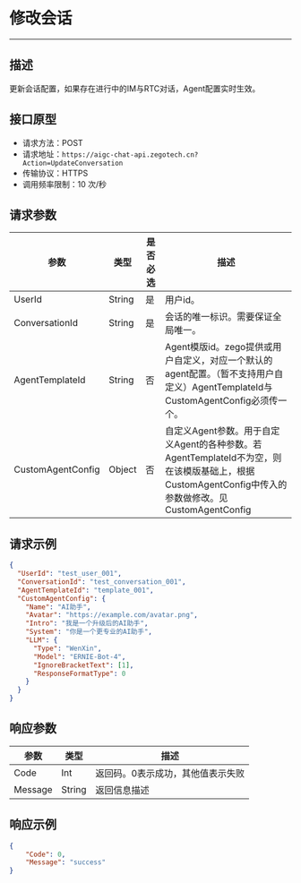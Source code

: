 # 修改会话
---

##  描述
更新会话配置，如果存在进行中的IM与RTC对话，Agent配置实时生效。

## 接口原型

- 请求方法：POST
- 请求地址：`https://aigc-chat-api.zegotech.cn?Action=UpdateConversation`
- 传输协议：HTTPS
- 调用频率限制：10 次/秒
## 请求参数

| 参数               | 类型   | 是否必选 | 描述                                                                                                                                   |
|------------------|------|------|--------------------------------------------------------------------------------------------------------------------------------------|
| UserId           | String | 是    | 用户id。                                                                                                                             |
| ConversationId   | String | 是    | 会话的唯一标识。需要保证全局唯一。                                                                                                               |
| AgentTemplateId  | String | 否    | Agent模版id。zego提供或用户自定义，对应一个默认的agent配置。（暂不支持用户自定义）AgentTemplateId与CustomAgentConfig必须传一个。                                           |
| CustomAgentConfig| Object | 否    | 自定义Agent参数。用于自定义Agent的各种参数。若AgentTemplateId不为空，则在该模版基础上，根据CustomAgentConfig中传入的参数做修改。见CustomAgentConfig                  |

## 请求示例

```json
{
  "UserId": "test_user_001",
  "ConversationId": "test_conversation_001",
  "AgentTemplateId": "template_001",
  "CustomAgentConfig": {
    "Name": "AI助手",
    "Avatar": "https://example.com/avatar.png",
    "Intro": "我是一个升级后的AI助手",
    "System": "你是一个更专业的AI助手",
    "LLM": {
      "Type": "WenXin",
      "Model": "ERNIE-Bot-4",
      "IgnoreBracketText": [1],
      "ResponseFormatType": 0
    }
  }
}
```

## 响应参数

| 参数 | 类型 | 描述 |
|------|------|------|
| Code | Int | 返回码。0表示成功，其他值表示失败 |
| Message | String | 返回信息描述 |

## 响应示例

```json
{
    "Code": 0,
    "Message": "success"
}
```
